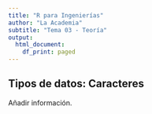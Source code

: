 ```yaml
---
title: "R para Ingenierías"
author: "La Academia"
subtitle: "Tema 03 - Teoría"
output:
  html_document:
    df_print: paged
---
```


## Tipos de datos: Caracteres

Añadir información.
